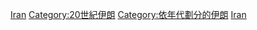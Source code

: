 {{DecadeCategoryNav|decade=1970|topic=伊朗}}

{{Commons category|Iran in the 1970s}}

[[Category:1970年代各國|Iran]]
[[Category:20世紀伊朗|Category:20世紀伊朗]]
[[Category:依年代劃分的伊朗|Category:依年代劃分的伊朗]]
[[Category:1970年代亞洲|Iran]]